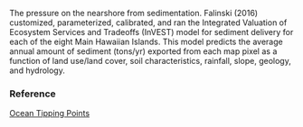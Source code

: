 The pressure on the nearshore from sedimentation. Falinski (2016) customized, parameterized, calibrated, and ran the Integrated Valuation of Ecosystem Services and Tradeoffs (InVEST) model for sediment delivery for each of the eight Main Hawaiian Islands. This model predicts the average annual amount of sediment (tons/yr) exported from each map pixel as a function of land use/land cover, soil characteristics, rainfall, slope, geology, and hydrology.

### Reference

[Ocean Tipping Points](http://www.pacioos.hawaii.edu/projects/oceantippingpoints/#data)